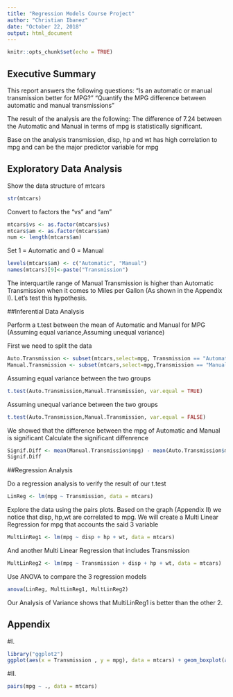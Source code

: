 ```yaml
---
title: "Regression Models Course Project"
author: "Christian Ibanez"
date: "October 22, 2018"
output: html_document
---
```


```r
knitr::opts_chunk$set(echo = TRUE)
```

## Executive Summary
This report answers the following questions:
"Is an automatic or manual transmission better for MPG?"
"Quantify the MPG difference between automatic and manual transmissions"

The result of the analysis are the following:
The difference of 7.24 between the Automatic and Manual in terms of mpg is statistically significant.

Base on the analysis transmission, disp, hp and wt has high correlation to mpg and  can be the major predictor variable for mpg


## Exploratory Data Analysis 

Show the data structure of mtcars
```r
str(mtcars)
```

Convert to factors the "vs" and "am"
```r
mtcars$vs <- as.factor(mtcars$vs)
mtcars$am <- as.factor(mtcars$am)
num <- length(mtcars$am)
```

Set 1 = Automatic and 0 = Manual
```r
levels(mtcars$am) <- c("Automatic", "Manual")
names(mtcars)[9]<-paste("Transmission")
```

The interquartile range of Manual Transmission is higher than Automatic Transmission when it comes to Miles per Gallon (As shown in the Appendix I). Let's test this hypothesis.

##Inferential Data Analysis

Perform a t.test between the mean of Automatic and Manual for MPG
(Assuming equal variance,Assuming unequal variance)


First we need to split the data
```r
Auto.Transmission <- subset(mtcars,select=mpg, Transmission == "Automatic")
Manual.Transmission <- subset(mtcars,select=mpg,Transmission == "Manual")
```

Assuming equal variance between the two groups
```r
t.test(Auto.Transmission,Manual.Transmission, var.equal = TRUE)
```

Assuming unequal variance between the two groups
```r
t.test(Auto.Transmission,Manual.Transmission, var.equal = FALSE)
```

We showed that the difference between the mpg of Automatic and Manual is significant
Calculate the significant diffenrence
```r
Signif.Diff <- mean(Manual.Transmission$mpg) - mean(Auto.Transmission$mpg)
Signif.Diff
```

##Regression Analysis

Do a regression analysis to verify the result of our t.test
```r
LinReg <- lm(mpg ~ Transmission, data = mtcars)
```

Explore the data using the pairs plots. Based on the graph (Appendix II) we notice that disp, hp,wt are correlated to mpg. We will create a Multi Linear Regression for mpg that accounts the said 3 variable

```r
MultLinReg1 <- lm(mpg ~ disp + hp + wt, data = mtcars)
```

And another Multi Linear Regression that includes Transmission
```r
MultLinReg2 <- lm(mpg ~ Transmission + disp + hp + wt, data = mtcars)
```

Use ANOVA to compare the 3 regression models
```r
anova(LinReg, MultLinReg1, MultLinReg2)
```

Our Analysis of Variance shows that MultiLinReg1 is better than the other 2. 


## Appendix

#I.
```r
library("ggplot2")
ggplot(aes(x = Transmission , y = mpg), data = mtcars) + geom_boxplot(aes(fill = Transmission)) + xlab("Transmission Type") + ylab("Miles per Gallon") + ggtitle("The IQR of Manual is higher than Automatic interms of MPG")
```

#II.
```r
pairs(mpg ~ ., data = mtcars)
```










